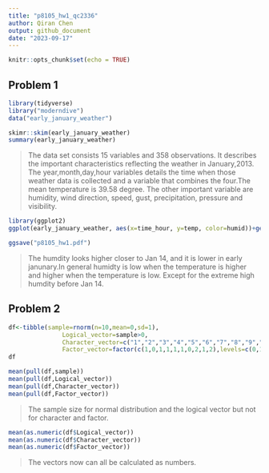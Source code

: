 ```yaml
---
title: "p8105_hw1_qc2336"
author: Qiran Chen
output: github_document
date: "2023-09-17"
---
```


```r
knitr::opts_chunk$set(echo = TRUE)
```

## Problem 1

```r
library(tidyverse)
library("moderndive")
data("early_january_weather")
```

```r
skimr::skim(early_january_weather)
summary(early_january_weather)
```

> The data set consists 15 variables and 358 observations. It describes the important characteristics reflecting the weather in January,2013. The year,month,day,hour variables details the time when those weather data is collected and a variable that combines the four.The mean temperature is 39.58 degree. The other important variable are humidity, wind direction, speed, gust, precipitation, pressure and visibility.

```r
library(ggplot2)
ggplot(early_january_weather, aes(x=time_hour, y=temp, color=humid))+geom_point()

ggsave("p8105_hw1.pdf")
```
>The humdity looks higher closer to Jan 14, and it is lower in early janunary.In general humidty is low when the temperature is higher and higher when the temperature is low. Except for the extreme high humdity before Jan 14.


## Problem 2


```r
df<-tibble(sample=rnorm(n=10,mean=0,sd=1),
               Logical_vector=sample>0,
               Character_vector=c("1","2","3","4","5","6","7","8","9","10"),
               Factor_vector=factor(c(1,0,1,1,1,1,0,2,1,2),levels=c(0,1,2)))
df

```

```r
mean(pull(df,sample))
mean(pull(df,Logical_vector))
mean(pull(df,Character_vector))
mean(pull(df,Factor_vector))
```
>The sample size for normal distribution and the logical vector but not for character and factor.

```r
mean(as.numeric(df$Logical_vector))
mean(as.numeric(df$Character_vector))
mean(as.numeric(df$Factor_vector))
```

>The vectors now can all be calculated as numbers. 